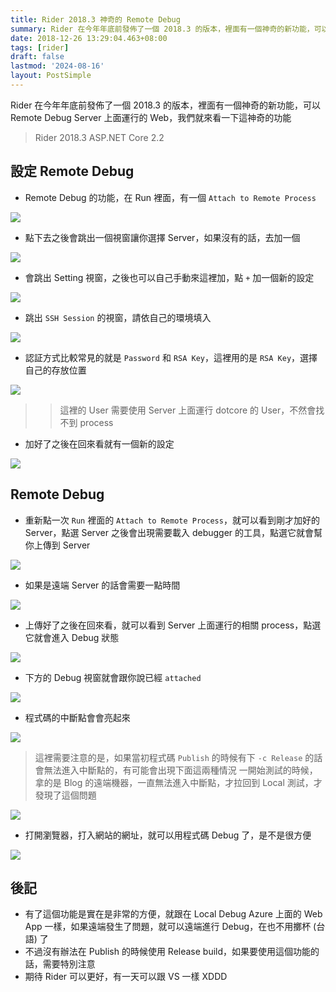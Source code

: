 ```yaml
---
title: Rider 2018.3 神奇的 Remote Debug
summary: Rider 在今年年底前發佈了一個 2018.3 的版本，裡面有一個神奇的新功能，可以 Remote Debug Server 上面運行的程式，我們就來看一下這神奇的功能
date: 2018-12-26 13:29:04.463+08:00
tags: [rider]
draft: false
lastmod: '2024-08-16'
layout: PostSimple
---
```


Rider 在今年年底前發佈了一個 2018.3 的版本，裡面有一個神奇的新功能，可以 Remote Debug Server 上面運行的 Web，我們就來看一下這神奇的功能

> Rider 2018.3
> ASP.NET Core 2.2

## 設定 Remote Debug

- Remote Debug 的功能，在 Run 裡面，有一個 `Attach to Remote Process`

![](/static/images/404.webp)

- 點下去之後會跳出一個視窗讓你選擇 Server，如果沒有的話，去加一個

![](/static/images/404.webp)

- 會跳出 Setting 視窗，之後也可以自己手動來這裡加，點 `+` 加一個新的設定

![](/static/images/404.webp)

- 跳出 `SSH Session` 的視窗，請依自己的環境填入

![](/static/images/404.webp)

- 認証方式比較常見的就是 `Password` 和 `RSA Key`，這裡用的是 `RSA Key`，選擇自己的存放位置

![](/static/images/404.webp)

> > 這裡的 User 需要使用 Server 上面運行 dotcore 的 User，不然會找不到 process

- 加好了之後在回來看就有一個新的設定

![](/static/images/404.webp)

## Remote Debug

- 重新點一次 `Run` 裡面的 `Attach to Remote Process`，就可以看到剛才加好的 Server，點選 Server 之後會出現需要載入 debugger 的工具，點選它就會幫你上傳到 Server

![](/static/images/404.webp)

- 如果是遠端 Server 的話會需要一點時間

![](/static/images/404.webp)

- 上傳好了之後在回來看，就可以看到 Server 上面運行的相關 process，點選它就會進入 Debug 狀態

![](/static/images/404.webp)

- 下方的 Debug 視窗就會跟你說已經 `attached`

![](/static/images/404.webp)

- 程式碼的中斷點會會亮起來

![](/static/images/404.webp)

> 這裡需要注意的是，如果當初程式碼 `Publish` 的時候有下 `-c Release` 的話會無法進入中斷點的，有可能會出現下面這兩種情況
> 一開始測試的時候，拿的是 Blog 的遠端機器，一直無法進入中斷點，才拉回到 Local 測試，才發現了這個問題

![](/static/images/404.webp)

- 打開瀏覽器，打入網站的網址，就可以用程式碼 Debug 了，是不是很方便

![](/static/images/404.webp)

## 後記

- 有了這個功能是實在是非常的方便，就跟在 Local Debug Azure 上面的 Web App 一樣，如果遠端發生了問題，就可以遠端進行 Debug，在也不用擲杯 (台語) 了
- 不過沒有辦法在 Publish 的時候使用 Release build，如果要使用這個功能的話，需要特別注意
- 期待 Rider 可以更好，有一天可以跟 VS 一樣 XDDD
